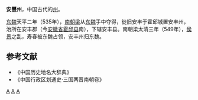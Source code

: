 '''安豐州'''，中国古代的[[州|州]]。

[[东魏|东魏]]天平二年（535年），[[南朝梁|南朝梁]]从[[东魏|东魏]]手中夺得，徙旧安丰于霍邱城置安丰州，治所在安丰郡（今[[安徽省|安徽省]][[霍邱县|霍邱县]]南），下辖安丰县。南朝梁太清三年（549年），[[侯景|侯景]]之乱，寿春被东魏占领，安丰州归东魏。
==参考文献==
* 《中国历史地名大辞典》
* 《中国行政区划通史·三国两晋南朝卷》
{{南朝行政区划|nocat}}
[[Category:南梁的州|A]]
[[Category:安徽的州|A]]
[[Category:六安行政区划史|A]]